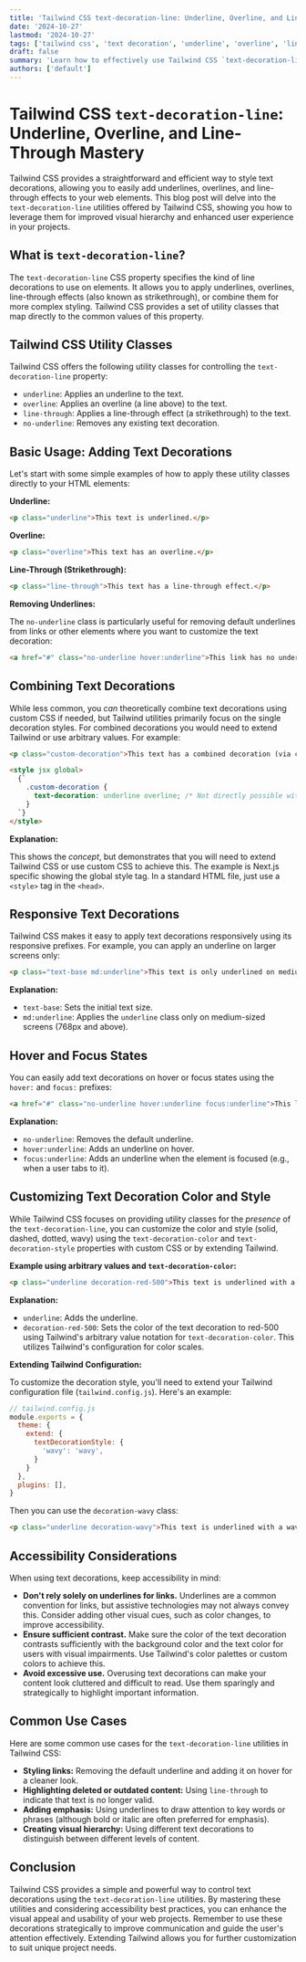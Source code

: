 ```yaml
---
title: 'Tailwind CSS text-decoration-line: Underline, Overline, and Line-Through Mastery'
date: '2024-10-27'
lastmod: '2024-10-27'
tags: ['tailwind css', 'text decoration', 'underline', 'overline', 'line-through', 'css', 'frontend', 'styling']
draft: false
summary: 'Learn how to effectively use Tailwind CSS `text-decoration-line` utilities to add underlines, overlines, and line-through styles to your text. Master text decoration for improved visual hierarchy and user experience.'
authors: ['default']
---
```


# Tailwind CSS `text-decoration-line`: Underline, Overline, and Line-Through Mastery

Tailwind CSS provides a straightforward and efficient way to style text decorations, allowing you to easily add underlines, overlines, and line-through effects to your web elements. This blog post will delve into the `text-decoration-line` utilities offered by Tailwind CSS, showing you how to leverage them for improved visual hierarchy and enhanced user experience in your projects.

## What is `text-decoration-line`?

The `text-decoration-line` CSS property specifies the kind of line decorations to use on elements. It allows you to apply underlines, overlines, line-through effects (also known as strikethrough), or combine them for more complex styling. Tailwind CSS provides a set of utility classes that map directly to the common values of this property.

## Tailwind CSS Utility Classes

Tailwind CSS offers the following utility classes for controlling the `text-decoration-line` property:

*   `underline`:  Applies an underline to the text.
*   `overline`: Applies an overline (a line above) to the text.
*   `line-through`: Applies a line-through effect (a strikethrough) to the text.
*   `no-underline`: Removes any existing text decoration.

## Basic Usage: Adding Text Decorations

Let's start with some simple examples of how to apply these utility classes directly to your HTML elements:

**Underline:**

```html
<p class="underline">This text is underlined.</p>
```

**Overline:**

```html
<p class="overline">This text has an overline.</p>
```

**Line-Through (Strikethrough):**

```html
<p class="line-through">This text has a line-through effect.</p>
```

**Removing Underlines:**

The `no-underline` class is particularly useful for removing default underlines from links or other elements where you want to customize the text decoration:

```html
<a href="#" class="no-underline hover:underline">This link has no underline by default, but underlines on hover.</a>
```

## Combining Text Decorations

While less common, you *can* theoretically combine text decorations using custom CSS if needed, but Tailwind utilities primarily focus on the single decoration styles.  For combined decorations you would need to extend Tailwind or use arbitrary values.  For example:

```html
<p class="custom-decoration">This text has a combined decoration (via custom CSS).</p>

<style jsx global>
  {`
    .custom-decoration {
      text-decoration: underline overline; /* Not directly possible with just standard Tailwind utilities */
    }
  `}
</style>
```

**Explanation:**

This shows the *concept*, but demonstrates that you will need to extend Tailwind CSS or use custom CSS to achieve this. The example is Next.js specific showing the global style tag. In a standard HTML file, just use a `<style>` tag in the `<head>`.

## Responsive Text Decorations

Tailwind CSS makes it easy to apply text decorations responsively using its responsive prefixes. For example, you can apply an underline on larger screens only:

```html
<p class="text-base md:underline">This text is only underlined on medium screens and above.</p>
```

**Explanation:**

*   `text-base`: Sets the initial text size.
*   `md:underline`:  Applies the `underline` class only on medium-sized screens (768px and above).

## Hover and Focus States

You can easily add text decorations on hover or focus states using the `hover:` and `focus:` prefixes:

```html
<a href="#" class="no-underline hover:underline focus:underline">This link is underlined on hover and focus.</a>
```

**Explanation:**

*   `no-underline`:  Removes the default underline.
*   `hover:underline`: Adds an underline on hover.
*   `focus:underline`: Adds an underline when the element is focused (e.g., when a user tabs to it).

## Customizing Text Decoration Color and Style

While Tailwind CSS focuses on providing utility classes for the *presence* of the `text-decoration-line`, you can customize the color and style (solid, dashed, dotted, wavy) using the `text-decoration-color` and `text-decoration-style` properties with custom CSS or by extending Tailwind.

**Example using arbitrary values and `text-decoration-color`:**

```html
<p class="underline decoration-red-500">This text is underlined with a red line.</p>
```

**Explanation:**

*   `underline`:  Adds the underline.
*   `decoration-red-500`: Sets the color of the text decoration to red-500 using Tailwind's arbitrary value notation for `text-decoration-color`. This utilizes Tailwind's configuration for color scales.

**Extending Tailwind Configuration:**

To customize the decoration style, you'll need to extend your Tailwind configuration file (`tailwind.config.js`).  Here's an example:

```javascript
// tailwind.config.js
module.exports = {
  theme: {
    extend: {
      textDecorationStyle: {
        'wavy': 'wavy',
      }
    }
  },
  plugins: [],
}
```

Then you can use the `decoration-wavy` class:

```html
<p class="underline decoration-wavy">This text is underlined with a wavy line.</p>
```

## Accessibility Considerations

When using text decorations, keep accessibility in mind:

*   **Don't rely solely on underlines for links.** Underlines are a common convention for links, but assistive technologies may not always convey this. Consider adding other visual cues, such as color changes, to improve accessibility.
*   **Ensure sufficient contrast.**  Make sure the color of the text decoration contrasts sufficiently with the background color and the text color for users with visual impairments.  Use Tailwind's color palettes or custom colors to achieve this.
*   **Avoid excessive use.** Overusing text decorations can make your content look cluttered and difficult to read.  Use them sparingly and strategically to highlight important information.

## Common Use Cases

Here are some common use cases for the `text-decoration-line` utilities in Tailwind CSS:

*   **Styling links:** Removing the default underline and adding it on hover for a cleaner look.
*   **Highlighting deleted or outdated content:** Using `line-through` to indicate that text is no longer valid.
*   **Adding emphasis:** Using underlines to draw attention to key words or phrases (although bold or italic are often preferred for emphasis).
*   **Creating visual hierarchy:**  Using different text decorations to distinguish between different levels of content.

## Conclusion

Tailwind CSS provides a simple and powerful way to control text decorations using the `text-decoration-line` utilities. By mastering these utilities and considering accessibility best practices, you can enhance the visual appeal and usability of your web projects. Remember to use these decorations strategically to improve communication and guide the user's attention effectively.  Extending Tailwind allows you for further customization to suit unique project needs.